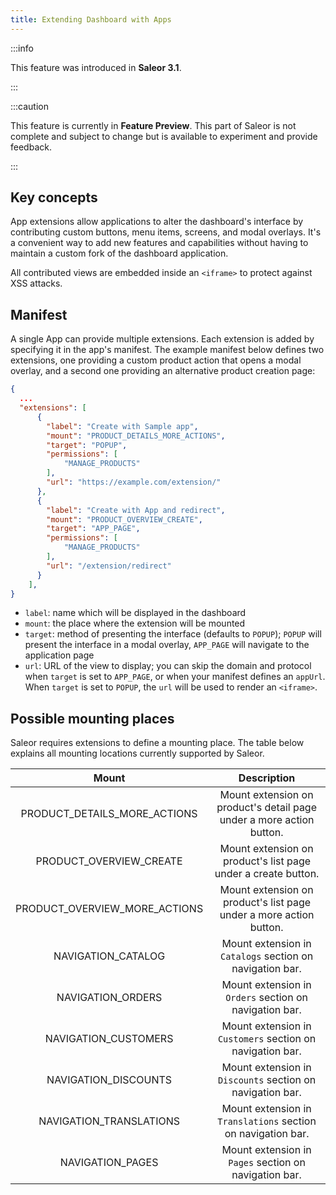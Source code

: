 ```yaml
---
title: Extending Dashboard with Apps
---
```


:::info

This feature was introduced in **Saleor 3.1**.

:::

:::caution

This feature is currently in **Feature Preview**. This part of Saleor is not complete
and subject to change but is available to experiment and provide feedback.

:::

## Key concepts

App extensions allow applications to alter the dashboard's interface by contributing custom buttons, menu items, screens, and modal overlays. It's a convenient way to add new features and capabilities without having to maintain a custom fork of the dashboard application.

All contributed views are embedded inside an `<iframe>` to protect against XSS attacks.

## Manifest

A single App can provide multiple extensions. Each extension is added by specifying it in the app's manifest.
The example manifest below defines two extensions, one providing a custom product action that opens a modal overlay, and a second one providing an alternative product creation page:

```json
{
  ...
  "extensions": [
      {
        "label": "Create with Sample app",
        "mount": "PRODUCT_DETAILS_MORE_ACTIONS",
        "target": "POPUP",
        "permissions": [
            "MANAGE_PRODUCTS"
        ],
        "url": "https://example.com/extension/"
      },
      {
        "label": "Create with App and redirect",
        "mount": "PRODUCT_OVERVIEW_CREATE",
        "target": "APP_PAGE",
        "permissions": [
            "MANAGE_PRODUCTS"
        ],
        "url": "/extension/redirect"
      }
    ],
}
```

- `label`: name which will be displayed in the dashboard
- `mount`: the place where the extension will be mounted
- `target`: method of presenting the interface (defaults to `POPUP`);
  `POPUP` will present the interface in a modal overlay, `APP_PAGE` will navigate to the application page
- `url`: URL of the view to display; you can skip the domain and protocol when `target` is set to `APP_PAGE`, or when your manifest defines an `appUrl`.
  When `target` is set to `POPUP`, the `url` will be used to render an `<iframe>`.

## Possible mounting places

Saleor requires extensions to define a mounting place. The table below explains all mounting locations currently supported by Saleor.

|             Mount             |                             Description                              |
| :---------------------------: | :------------------------------------------------------------------: |
| PRODUCT_DETAILS_MORE_ACTIONS  | Mount extension on product's detail page under a more action button. |
|    PRODUCT_OVERVIEW_CREATE    |    Mount extension on product's list page under a create button.     |
| PRODUCT_OVERVIEW_MORE_ACTIONS |  Mount extension on product's list page under a more action button.  |
|      NAVIGATION_CATALOG       |       Mount extension in `Catalogs` section on navigation bar.       |
|       NAVIGATION_ORDERS       |        Mount extension in `Orders` section on navigation bar.        |
|     NAVIGATION_CUSTOMERS      |      Mount extension in `Customers` section on navigation bar.       |
|     NAVIGATION_DISCOUNTS      |      Mount extension in `Discounts` section on navigation bar.       |
|    NAVIGATION_TRANSLATIONS    |     Mount extension in `Translations` section on navigation bar.     |
|       NAVIGATION_PAGES        |        Mount extension in `Pages` section on navigation bar.         |
